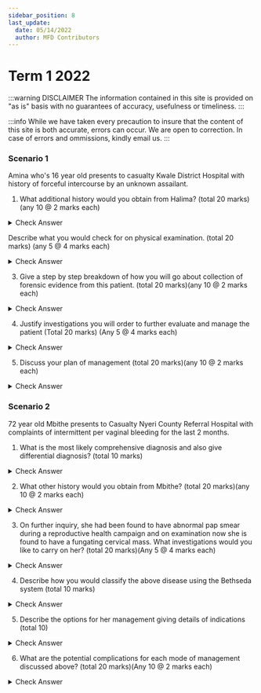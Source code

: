 ```yaml
---
sidebar_position: 8
last_update:
  date: 05/14/2022
  author: MFD Contributors
---
```


# Term 1 2022

:::warning DISCLAIMER
The information contained in this site is provided on "as is" basis with no guarantees of accuracy, usefulness or timeliness.
:::

:::info
While we have taken every precaution to insure that the content of this site is both accurate, errors can occur. We are open to correction. In case of errors and ommissions, kindly email us.
:::

### Scenario 1

Amina who's 16 year old presents to casualty Kwale District Hospital with history of forceful intercourse by an unknown assailant.

1. What additional history would you obtain from Halima? (total 20 marks) (any 10 @ 2 marks each)

<details>
<summary>Check Answer </summary>

Date & time of assault

Place of assault

Number of perpetrators

Assailants's physical description, known to her or not

Use of weapons, use of restraints, threats

Any struggle

Any injuries that she has sustained

Whether or not she has experienced loss of consciousness

Any use of drugs

Any vaginal/rectal bleeding

Any vaginal/rectal discharge

Any pain on walking

Any dysuria

Any dyschezia( pain on defecation)

Any bleeding on part of the assailant to assess risk of hepatitis or HIV transmission

Recent consensual sexual activity before or after the assault including details about the site of contact and condom use

Activities following the assault (can lower the yield of forensic specimen collection) - if she has taken a shower, changed her clothes, used toothpase or mouth wash, changed a tampon or pad, removed a barrier contraceptive since assault, defected, passed urine, if she has douched

If she has reported to the police, and if so, where and when

Obs/Gyn history:
- Parity
- LMP
- Menstrual regularity
- Contraception - type, last dose
- Pregnancy - suspected or known, gestational age

Significant medical/surgical history
- Drug allergies

</details>

Describe what you would check for on physical examination. (total 20 marks) (any 5 @ 4 marks each)

<details>
<summary>Check Answer </summary>

Vital signs: BP, pulse, temperature, respiratory rate

General examination: level of consciousness

Psychological status

State of clothing - torn/stained clothing, proof of force

Physical material(soil, leaves, grass etc) on clothes, body, hair - may corroborate the history of assault

Physical trauma as proof of force - bruises, abrasions, cuts, teeth marks etc on any part of the body eg neck, mouth, head, breasts, perineum

Examination for proof of penetration - vaginal, anal, oral
- Vulva, perineum, vagina, cervix, fornixes
  - Systemic inspection of mons pubis, inside of thighs, clitoris, labia majora, anus, urethra, introitus, hymen
  - Bruises, scratches, tears, especially on posterior fourchettes
  - Scars from previous female genital cutting
  - Signs of infection: ulcers, discharge, warts
  - Speculum examination for adults: cervix, posterior fornix, vaginal walls for bleeding, infection (children need EUA)
  - Bimanual examination as indicated
- Anal
  - Shape and dilatation, fissures, fecal matter on perianal skin, bleeding from rectal tears
- Enter details on the pictogram

</details>

3. Give a step by step breakdown of how you will go about collection of forensic evidence from this patient. (total 20 marks)(any 10 @ 2 marks each)

<details>
<summary>Check Answer</summary>

Get a chaperon

Obtain consent from the patient

Explain what is going to be done during each step of the examination, why it is important, information it will provide and its influence on the care you give

Reassure that she is in control of the pace, timing and components of the examination

Patient to undress while standing on a sheet of paper to collect any debris on clothes, skin, hair

Patient to undress in stages

Soiled or torn clothing to be put in a paper bag and taken to the police

Take swabs from buccal mucosa for DNA analysis

Take combed specimens from the scalp and pubic hair

Take finger nail scrapings and clippings

High vaginal swab:
  - Warm the speculum prior to use 
  - Lubricate speculum with N/S or clean water (no KY gel may destroy evidence). Take fluid from posterior fornix for examination for presence of spermatozoa
  - Separate samples from cervix and vagina

Swabs from rectum/anus, perineum for sperms, DNA

Children perform examination under anesthesia (EUA)

Take photographs of injuries where possible

</details>

4. Justify investigations you will order to further evaluate and manage the patient (Total 20 marks) (Any 5 @ 4 marks each)

<details>
<summary>Check Answer</summary>

Pregnancy test

Urinalysis

High vaginal swab, oral swab, anal swab for evidence of spermatozoa

CBC, UECs, LFTs - before initiating PEP

HIV test

Hepatitis B surface antigen

STI screen - syphilis, chlamydia, gonorrhea

Toxicology screen - in case patient was drugged

DNA analysis:
  - Hair, Nail clippins/scrapings
  - Fluid from posterior fornix and endocervical canal using cotton-tipped swabs, dry at room temperature

</details>

5. Discuss your plan of management (total 20 marks)(any 10 @ 2 marks each)

<details>
<summary>Check Answer</summary>

Management of life threatening injuries first: bleeding, burns, fractures and tears

EUA for children, adults with perineal, vaginal tears and when deemed necessary for clinicians assessment

Wound care: suture clean wounds, clean soiled wounds and delay suturing

Tetanus toxoid when skin has been broken

Analgesia

Antibiotics as necessary

Evaluation for STIs, prevention and treatment

Post-exposure prophylaxis for HIV

Evaluation for risk of pregnancy and prevention

Proper documentation, filling of the PRC form and collection and storage of forensic evidence

Psychological support: counselling and follow up

</details>


### Scenario 2

72 year old Mbithe presents to Casualty Nyeri County Referral Hospital with complaints of intermittent per vaginal bleeding for the last 2 months.

1. What is the most likely comprehensive diagnosis and also give differential diagnosis? (total 10 marks)

<details>
<summary>Check Answer</summary>

Post-menopausal bleeding(2 marks)
- due to benign and malignant causes

Benign causes (any 2 @ 2 marks each)
- Endometrial hyperplasia
- TB - cervical TB
- Chronic cervicitis
- Condyloma accuminatum
- Bleeding dyscrasias

Malignant causes (any 2 @ 2 marks each)
- Endometrial carcinoma
- Cervical carcinoma

</details>

2. What other history would you obtain from Mbithe? (total 20 marks)(any 10 @ 2 marks each)

<details>
<summary>Check Answer</summary>

Post-coital bleeding

Pelvic pain

Urinary incontinence

Fecal incontinence

History of early sexual debut

Parity - multiparity

Number of sexual partners (multiple sexual partners)

History of recurrent STIs

History of use of the oral contraceptive pills

Socioeconomic status - occupation

History of smoking/tobacco use

If husband has penile cancer

If husband has/had multiple sexual partners or partner with cervical cancer

HIV status

</details>

3. On further inquiry, she had been found to have abnormal pap smear during a reproductive health campaign and on examination now she is found to have a fungating cervical mass. What investigations would you like to carry on her? (total 20 marks)(Any 5 @ 4 marks each)

<details>
<summary>Check Answer</summary>

Baseline investigations:
- CBC - general outlook of the patient for baseline, Hb levels, WBC rule out infections, platelet count r/o thrombocytopenia
- U/E/Cs - in case patient needs to be taken for surgery, anesthesia, derangement in case of lateral extention of tumor
- LFTs - spread of cancer to the Liver
- GXM - in preparation of blood transfusion if patient is unstable

Colposcopy, hysteroscopy, cystoscopy, proctoscopy to detect extension and depth of tumor spread

Cone biopsy

Abdominopelvic ultrasound

IV urogram - assess hydronephrosis

Chest & skeletal X-ray - Pulmonary & bone metastasis

CT scan, MRI, PET, lymphangiography - detect involvement of pelvic or periaortic lymph nodes and parametrium

EUA and biopsy - to estimate the extent of the disease to aid in making a prognosis to plan treatment

</details>

4. Describe how you would classify the above disease using the Bethseda system (total 10 marks)

<details>
<summary>Check Answer</summary>

Stage 0 - Carcinoma in situ (CIS)

Stage I - Carcinoma confined to the cervix

- IA - Microinvasion 

  - IA1 - stromal invasion less than 3mm in depth and less than 7mm in diameter
  - IA2 - stromal invasion more than 3mm and less than 5mm in depth and less than 7mm in diameter

- IB - Clinically visible

  - IB1 - lesion 4cm in greatest dimension
  - IB2 - lesion more than 4cm in greatest dimension

Stage II - Tumor extends beyond the cervix but not to the pelvic wall or not to the lower third of the vagina

- IIA - No parametrial invasion, upper 2/3rd of the vagina
  - IIA1 - lesion less than 4 cm in greatest dimension
  - IIA2 - lesion is more than 4 cm in greatest dimension
- IIB - obvious parametrial invasion but not into the pelvic wall

Stage III - Tumor extends to the pelvic wall and/or involves the lower third of the vagina and/or causes hydronephrosis/non-functioning kidney

- IIIA - invades lower third of the vagina, no extension into the pelvic side wall
- IIIB - extension into the pelvic wall and/or hydronephrosis or non-functioning kidney

Stage IV - Extends beyond the true pelvis or involves the bladder or rectal mucosa

- Stage IVA - Involves bladder or rectal mucosa
- Stage IVB - Spread to distant organs

</details>

5. Describe the options for her management giving details of indications (total 10)

<details>
<summary>Check Answer</summary>

Supportive:
- ABC 
- Analgesics - pain management
- Treatment of urinary, vaginal and pelvic infections before surgery 
- Correction of anemia

Definitive:

Surgery for early-stage cancer: IA1, IA2, IB1, IB2, IIA, also for young women for preservation of ovarian function, in the sexually active women because radiotherapy causes vaginal stenosis and atrophy
- Cold-knife conization & Loop electrosurgical excision (LEEP) - carcinoma in situ, HSIL(CIN I, CIN III), stage IA without lymphovascular invasion
- Trachelectomy - removal of cervix, upper vagina & parametrium for stage IA2-IB for patients who wish to conceive
- Hysterectomy - Stage IA1 - IIA 
  - Extended hysterectomy with pelvic lymph node dissection (abdominal or vaginal)
  - Subtotal - supracervical excision
  - Total/simple - excision of uterus & cervix: IA2
  - Radical - en bloc excision with parametrium and upper vagina: IB
- Pelvic exenteration - anterior, posterior or total (removal of all pelvic organs). Stage IVA

Pharmacological:
- Chemotherapy used together with radiotherapy. Neoadjuvant to shrink the tumor before surgical resection. Cisplatin-based Chemotherapy
- radiotherapy - brachytherapy, paris and manchester techniques, stockholm technique
    - For stages IIB - 4

Palliative care

</details>

6. What are the potential complications for each mode of management discussed above? (total 20 marks)(Any 10 @ 2 marks each)

<details>
<summary>Check Answer </summary>

Surgery:
- Bladder dysfunction/atony 
- Ureteric/vesicovaginal fistula
- Rectal dysfunction 
- Cystitis pyelonephritis
- Neuropathies: nerve injuries eg femoral, obturator, pudendal
- Lymphocyst formation 

Radiotherapy:
- Intestinal & urinary strictures
- Fistula formation
- Vaginal fibrosis & stenosis causing dyspareunia 
- Radiation menopause 
- Bowel & bladder fibrosis 

Chemotherapy:
- Nephrotoxicity
- Bone marrow suppression
- Peripheral neuropathy
- Ototoxicity
- Cardiotoxicity
- Alopecia  

</details>




